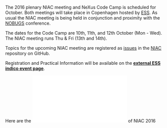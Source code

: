 The 2016 plenary NIAC meeting and NeXus Code Camp is scheduled for October.
Both meetings will take place in Copenhagen hosted by [https://europeanspallationsource.se/data-management-and-software-centre ESS]. 
As usual the NIAC meeting is being held in conjunction and proximity with the [https://nobugs.esss.se/ NOBUGS] conference.

The dates for the Code Camp are 10th, 11th, and 12th October (Mon - Wed).
The NIAC meeting runs Thu & Fri (13th and 14th).

Topics for the upcoming NIAC meeting are registered as [https://github.com/nexusformat/NIAC/issues issues] in the [https://github.com/nexusformat/NIAC NIAC] repository on GitHub.

Registration and Practical Information will be available  on the '''[https://indico.esss.lu.se/event/554/ external ESS indico event page]'''.

Here are the [[File:NIACMinutes.pdf|minutes]] of NIAC 2016